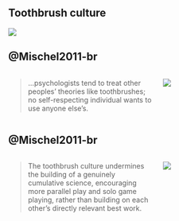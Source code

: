 ## Toothbrush culture

![](https://www.rd.com/wp-content/uploads/2017/02/01-How-Bad-is-it-to-Share-a-Toothbrush-159311405-ABykov-760x506.jpg){fig-align="center"}

## @Mischel2011-br

:::: {.columns}
::: {.column width=60%}
>...psychologists tend to treat other peoples’ theories like toothbrushes; no self-respecting individual wants to use anyone else’s.
:::
::: {.column width=40%}
![](https://www.psychologicalscience.org/redesign/wp-content/uploads/2019/04/Observer-Online-MayJune19-WalterM-Big.png)
:::
::::

## @Mischel2011-br

:::: {.columns}
::: {.column width=60%}
>The toothbrush culture undermines the building of a genuinely cumulative science, encouraging more parallel play and solo game playing, rather than building on each other’s directly relevant best work.
:::
::: {.column width=40%}
![](https://www.psychologicalscience.org/redesign/wp-content/uploads/2019/04/Observer-Online-MayJune19-WalterM-Big.png)
:::
::::

